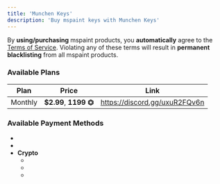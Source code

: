 ```yaml
---
title: 'Munchen Keys'
description: 'Buy mspaint keys with Munchen Keys'
---
```


<Callout type="warn">By **using/purchasing** mspaint products, you **automatically** agree to the [Terms of Service](https://www.mspaint.cc/tos). Violating any of these terms will result in **permanent blacklisting** from all mspaint products.</Callout>

### Available Plans
| Plan          | Price                   | Link                                                                                                                      |
|-------------- | ----------------------- | -------------------------------- |
| Monthly       | **$2.99**, **1199 ⏣**  | https://discord.gg/uxuR2FQv6n    |

### Available Payment Methods
- <PaymentItem icon="papara.png" name="Papara" />
- <PaymentItem icon="Robux.svg" name="Robux/Robux Giftcards" />
- **Crypto**
    - <PaymentItem icon="btc.svg"    name="Bitcoin" />
    - <PaymentItem icon="ltc.svg"    name="Litecoin" />
    - <PaymentItem icon="eth.svg"    name="Ethereum" />